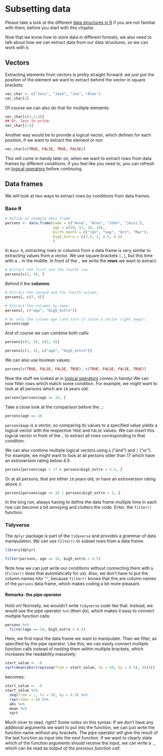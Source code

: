 # Subsetting data

Please take a look at the different [data structures in R](data_types.qmd) if you are not familiar with them, before you start with this chapter.

Now that we know how to store data in different formats, we also need to talk about how we can extract data from our data structures, so we can work with it.

## Vectors

Extracting elements from vectors is pretty straight forward: we just put the position of the element we want to extract behind the vector in square brackets:

```r
vec_char <- c("Jess", "Jane", "Joe", "Alex")
vec_char[2]
```

Of course we can also do that for multiple elements:

```r
vec_char[c(2,3,4)]
## Or, less to write:
vec_char[2:4]
```

Another way would be to provide a logical vector, which defines for each position, if we want to extract the element or not:

```r
vec_char[c(TRUE, FALSE, TRUE, FALSE)]
```

This will come in handy later on, when we want to extract rows from data frames by different conditions. 
If you feel like you need to, you can refresh on [logical operators](https://nickhaf.github.io/r_tutorial/basics.html#comparisons-and-logical-operators) before continuing. 

## Data frames

We will look at two ways to extract rows by conditions from data frames.

### Base R
```r
# Define an example data frame
persons <- data.frame(name = c("Anna", "Alex", "John", "Jessi"),
                      age = c(19, 17, 18, 18),
                      birth_month = c("Jan", "Sep", "Oct", "Mar"),
                      big5_extro = c(3.5, 2, 4.5, 4.2)
                      )
```
In `Base R`, extracting rows or columns from a data frame is very similar to extracting values from a vector. 
We use square brackets `[,]`, but this time with a `,` in the middle. 
In front of the `,` we write the **rows** we want to extract:

```r
# Extract the first and the fourth row
persons[c(1, 4), ]
```

Behind it the **columns**:
```r
# Extract the second and the fourth column:
persons[, c(2, 4)]

# Extract the columns by name:
persons[, c("age", "big5_extro")]

# Or only the column age (and turn it intow a vector right away):
persons$age
```

And of course we can combine both calls:
```r
persons[c(1, 4), c(2, 4)]

persons[c(1, 4), c("age", "big5_extro")]

```

We can also use boolean values:
```r
persons[c(TRUE, FALSE, FALSE, TRUE), c(TRUE, FALSE, FALSE, TRUE)]
```

Now the stuff we looked at in [logical operators](https://nickhaf.github.io/r_tutorial/basics.html#comparisons-and-logical-operators) comes in handy! We can now filter rows which match some condition. For example, we might want to look at all persons which are `18` years old:

```r
persons[persons$age == 18, ]
```
Take a close look at the comparison before the `,`:

```r
persons$age == 18
```
`persons$age` is a vector, so comparing its values to a specified value yields a logical vector with the respective `TRUE` and `FALSE` values. We can insert this logical vector in front of the `,` to extract all rows corresponding to that condition. 

We can also combine multiple logical vectors using `&` ("and") and `|` ("or").
For example, we might want to look at all persons older than 17 which have an extroversion rating below 4.5:

```r
persons[persons$age > 17 & persons$big5_extro < 4.5, ]
```

Or at all persons, that are either `18` years old, or have an extroversion rating above `3`:

```r
persons[persons$age == 18 | persons$big5_extro > 3, ]
```

In the long run, always having to define the data frame multiple time in each row can become a bit annoying and clutters the code. Enter, the `filter()` function:

### Tidyverse
The `dplyr` package is part of the `tidyverse` and provides a grammar of data manipulation. 
We can use `filter()` to subset rows from a data frame:
```r
library(dplyr)

filter(persons, age == 18, big5_extro < 4.5)
```
Note how we can just write our conditions without connecting them with `&` (`filter()` does that automatically for us).
Also, we don't have to put the column names into `""`, because `filter()` knows that this are column names of the `persons` data frame, which makes coding a bit more pleasant.

#### Remarks: the pipe operator
Hold on! Normally, we wouldn't write `tidyverse` code like that. Instead, we would use the pipe operator `%>%` (*than do*), which makes it easy to connect multiple function calls:
```r
persons %>%
  filter(age == 18, big5_extro < 4.5)
```
Here, we first input the data frame we want to manipulate. Than we filter, as specified by the pipe operator. 
Like this, we can easily connect multiple function calls instead of nesting them within multiple brackets, which increases the readability massively:

```r
start_value <- -8
sqrt(mean(abs((rep(seq(from = start_value, to = 20, by = 0.5), 4)))))
```

becomes:
```r
start_value <- -8
start_value %>%
  seq(from = ., to = 20, by = 0.5) %>%
  rep(times = 4) %>%
  abs %>%
  mean %>%
  sqrt
```

Much nicer to read, right?
Some notes on this syntax: If we don't have any additonal arguments we want to put into the function, we can just write the function name without any brackets. The pipe operator will give the result of the last function as input into the next function. If we want to clearly state which of the function arguments should receive the input, we can write a `.`, which can be read as *output of the previous function call*. 




